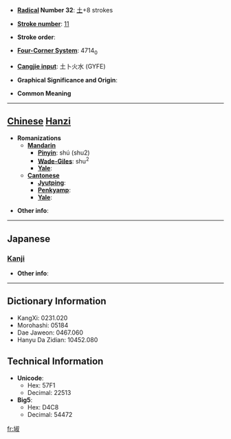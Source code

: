 * '''[[Wiktionary:Chinese radical index| Radical]] Number 32''': [[Wiktionary:Chinese radical index 土|土]]+8 strokes

* '''[[Wiktionary:Chinese total strokes index|Stroke number]]''': [[Wiktionary:Chinese total strokes index 11|11]]

* '''Stroke order''': 

* '''[[Wiktionary:Chinese four corner index|Four-Corner System]]''': 4714<sub>0</sub>

* '''[[Wiktionary:Chinese Cangjie index|Cangjie input]]''': 土卜火水 (GYFE)

* '''Graphical Significance and Origin''': 

* '''Common Meaning'''

----

== [[Chinese]] [[Hanzi]] ==

* '''Romanizations'''
** '''[[Mandarin]]'''
*** '''[[Pinyin]]''': shú (shu2)
*** '''[[Wade-Giles]]''': shu<sup>2</sup>
*** '''[[Yale]]''': 
** '''[[Cantonese]]'''
*** '''[[Jyutping]]''':
*** '''[[Penkyamp]]''': 
*** '''[[Yale]]''': 

* '''Other info''': 

----

==Japanese==
===[[Kanji]]===
{{kanji|on readings=[[うう]] (shyū), [[とう]] (tō), [[つ]] (tsu)
|kun readings=[[はじめ]] (hajime), [[はじまる]] (hajimaru)
}}

* '''Other info''':  

----

== Dictionary Information ==

* KangXi: 0231.020
* Morohashi: 05184
* Dae Jaweon: 0467.060
* Hanyu Da Zidian: 10452.080

== Technical Information ==

* '''Unicode''':
** Hex: 57F1
** Decimal: 22513
* '''Big5''':
** Hex: D4C8
** Decimal: 54472

[[fr:埱]]